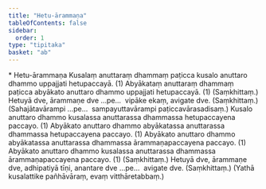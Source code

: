 ```yaml
---
title: "Hetu-ārammaṇa"
tableOfContents: false
sidebar:
  order: 1
type: "tipitaka"
basket: "ab"
---
```



<DynamicBreadcrumb />

<Paragraph type="center">
* Hetu-ārammaṇa
</Paragraph>

<Division number="57">

<Paragraph number="1683">
Kusalaṃ anuttaraṃ dhammaṃ paṭicca kusalo anuttaro dhammo uppajjati hetupaccayā. (1)
</Paragraph>

<Paragraph number="1684">
Abyākataṃ anuttaraṃ dhammaṃ paṭicca abyākato anuttaro dhammo uppajjati hetupaccayā. (1) (Saṃkhittaṃ.)
</Paragraph>

<Paragraph number="1685">
Hetuyā dve, ārammaṇe dve …pe…  vipāke ekaṃ, avigate dve. (Saṃkhittaṃ.)
</Paragraph>

<Paragraph number="1686">
(Sahajātavārampi …pe…  sampayuttavārampi paṭiccavārasadisaṃ.)
</Paragraph>

</Division>
<Division number="58">

<Paragraph number="1687">
Kusalo anuttaro dhammo kusalassa anuttarassa dhammassa hetupaccayena paccayo. (1)
</Paragraph>

<Paragraph number="1688">
Abyākato anuttaro dhammo abyākatassa anuttarassa dhammassa hetupaccayena paccayo. (1)
</Paragraph>

<Paragraph number="1689">
Abyākato anuttaro dhammo abyākatassa anuttarassa dhammassa ārammaṇapaccayena paccayo. (1)
</Paragraph>

<Paragraph number="1690">
Abyākato anuttaro dhammo kusalassa anuttarassa dhammassa ārammaṇapaccayena paccayo. (1) (Saṃkhittaṃ.)
</Paragraph>

</Division>
<Division number="59">

<Paragraph number="1691">
Hetuyā dve, ārammaṇe dve, adhipatiyā tīṇi, anantare dve …pe…  avigate dve. (Saṃkhittaṃ.)
</Paragraph>

<Paragraph number="1692">
(Yathā kusalattike pañhāvāraṃ, evaṃ vitthāretabbaṃ.)
</Paragraph>
</Division>